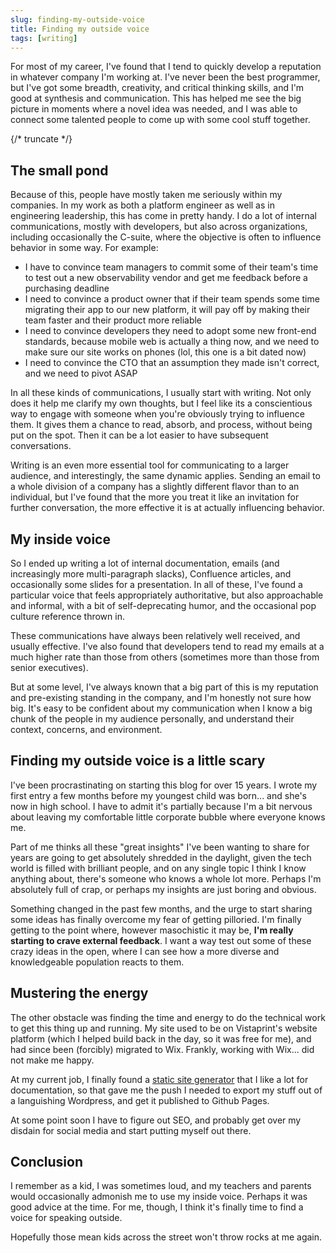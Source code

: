 ```yaml
---
slug: finding-my-outside-voice
title: Finding my outside voice
tags: [writing]
---
```


For most of my career, I've found that I tend to quickly develop a reputation in whatever company I'm working at. I've never been the best programmer, but I've got some breadth, creativity, and critical thinking skills, and I'm good at synthesis and communication. This has helped me see the big picture in moments where a novel idea was needed, and I was able to connect some talented people to come up with some cool stuff together.

{/* truncate */}

## The small pond

Because of this, people have mostly taken me seriously within my companies. In my work as both a platform engineer as well as in engineering leadership, this has come in pretty handy. I do a lot of internal communications, mostly with developers, but also across organizations, including occasionally the C-suite, where the objective is often to influence behavior in some way. For example:

* I have to convince team managers to commit some of their team's time to test out a new observability vendor and get me feedback before a purchasing deadline
* I need to convince a product owner that if their team spends some time migrating their app to our new platform, it will pay off by making their team faster and their product more reliable
* I need to convince developers they need to adopt some new front-end standards, because mobile web is actually a thing now, and we need to make sure our site works on phones (lol, this one is a bit dated now)
* I need to convince the CTO that an assumption they made isn't correct, and we need to pivot ASAP

In all these kinds of communications, I usually start with writing. Not only does it help me clarify my own thoughts, but I feel like its a conscientious way to engage with someone when you're obviously trying to influence them. It gives them a chance to read, absorb, and process, without being put on the spot. Then it can be a lot easier to have subsequent conversations. 

Writing is an even more essential tool for communicating to a larger audience, and interestingly, the same dynamic applies. Sending an email to a whole division of a company has a slightly different flavor than to an individual, but I've found that the more you treat it like an invitation for further conversation, the more effective it is at actually influencing behavior.

## My inside voice

So I ended up writing a lot of internal documentation, emails (and increasingly more multi-paragraph slacks), Confluence articles, and occasionally some slides for a presentation. In all of these, I've found a particular voice that feels appropriately authoritative, but also approachable and informal, with a bit of self-deprecating humor, and the occasional pop culture reference thrown in.

These communications have always been relatively well received, and usually effective. I've also found that developers tend to read my emails at a much higher rate than those from others (sometimes more than those from senior executives). 

But at some level, I've always known that a big part of this is my reputation and pre-existing standing in the company, and I'm honestly not sure how big. It's easy to be confident about my communication when I know a big chunk of the people in my audience personally, and understand their context, concerns, and environment.

## Finding my outside voice is a little scary

I've been procrastinating on starting this blog for over 15 years. I wrote my first entry a few months before my youngest child was born... and she's now in high school. I have to admit it's partially because I'm a bit nervous about leaving my comfortable little corporate bubble where everyone knows me.

Part of me thinks all these "great insights" I've been wanting to share for years are going to get absolutely shredded in the daylight, given the tech world is filled with brilliant people, and on any single topic I think I know anything about, there's someone who knows a whole lot more. Perhaps I'm absolutely full of crap, or perhaps my insights are just boring and obvious.

Something changed in the past few months, and the urge to start sharing some ideas has finally overcome my fear of getting pilloried. I'm finally getting to the point where, however masochistic it may be, **I'm really starting to crave external feedback**. I want a way test out some of these crazy ideas in the open, where I can see how a more diverse and knowledgeable population reacts to them.

## Mustering the energy

The other obstacle was finding the time and energy to do the technical work to get this thing up and running. My site used to be on Vistaprint's website platform (which I helped build back in the day, so it was free for me), and had since been (forcibly) migrated to Wix. Frankly, working with Wix... did not make me happy.

At my current job, I finally found a [static site generator](https://docusaurus.io/) that I like a lot for documentation, so that gave me the push I needed to export my stuff out of a languishing Wordpress, and get it published to Github Pages.

At some point soon I have to figure out SEO, and probably get over my disdain for social media and start putting myself out there.

## Conclusion

I remember as a kid, I was sometimes loud, and my teachers and parents would occasionally admonish me to use my inside voice. Perhaps it was good advice at the time. For me, though, I think it's finally time to find a voice for speaking outside.

Hopefully those mean kids across the street won't throw rocks at me again.
